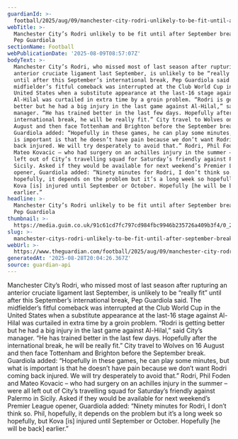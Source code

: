 ```yaml
---
guardianId: >-
  football/2025/aug/09/manchester-city-rodri-unlikely-to-be-fit-until-after-september-break-says-pep-guardiola
webTitle: >-
  Manchester City’s Rodri unlikely to be fit until after September break, says
  Pep Guardiola
sectionName: Football
webPublicationDate: '2025-08-09T08:57:07Z'
bodyText: >-
  Manchester City’s Rodri, who missed most of last season after rupturing an
  anterior cruciate ligament last September, is unlikely to be “really fit”
  until after this September’s international break, Pep Guardiola said. The
  midfielder’s fitful comeback was interrupted at the Club World Cup in the
  United States when a substitute appearance at the last-16 stage against
  Al-Hilal was curtailed in extra time by a groin problem. “Rodri is getting
  better but he had a big injury in the last game against Al-Hilal,” said City’s
  manager. “He has trained better in the last few days. Hopefully after the
  international break, he will be really fit.” City travel to Wolves on 16
  August and then face Tottenham and Brighton before the September break.
  Guardiola added: “Hopefully in these games, he can play some minutes, but what
  is important is that he doesn’t have pain because we don’t want Rodri coming
  back injured. We will try desperately to avoid that.” Rodri, Phil Foden and
  Mateo Kovacic – who had surgery on an achilles injury in the summer – were all
  left out of City’s travelling squad for Saturday’s friendly against Palermo in
  Sicily. Asked if they would be available for next weekend’s Premier League
  opener, Guardiola added: “Ninety minutes for Rodri, I don’t think so. Phil,
  hopefully, it depends on the problem but it’s a long week so hopefully, but
  Kova [is] injured until September or October. Hopefully [he will be back]
  earlier.”
headline: >-
  Manchester City’s Rodri unlikely to be fit until after September break, says
  Pep Guardiola
thumbnail: >-
  https://media.guim.co.uk/91c61cd7fc797cd984fbc9946b235726a409b3f4/0_202_2715_2171/500.jpg
slug: >-
  manchester-citys-rodri-unlikely-to-be-fit-until-after-september-break-says-pep-guardiola
webUrl: >-
  https://www.theguardian.com/football/2025/aug/09/manchester-city-rodri-unlikely-to-be-fit-until-after-september-break-says-pep-guardiola
generatedAt: '2025-08-28T20:04:26.367Z'
source: guardian-api
---
```

Manchester City’s Rodri, who missed most of last season after rupturing an anterior cruciate ligament last September, is unlikely to be “really fit” until after this September’s international break, Pep Guardiola said. The midfielder’s fitful comeback was interrupted at the Club World Cup in the United States when a substitute appearance at the last-16 stage against Al-Hilal was curtailed in extra time by a groin problem. “Rodri is getting better but he had a big injury in the last game against Al-Hilal,” said City’s manager. “He has trained better in the last few days. Hopefully after the international break, he will be really fit.” City travel to Wolves on 16 August and then face Tottenham and Brighton before the September break. Guardiola added: “Hopefully in these games, he can play some minutes, but what is important is that he doesn’t have pain because we don’t want Rodri coming back injured. We will try desperately to avoid that.” Rodri, Phil Foden and Mateo Kovacic – who had surgery on an achilles injury in the summer – were all left out of City’s travelling squad for Saturday’s friendly against Palermo in Sicily. Asked if they would be available for next weekend’s Premier League opener, Guardiola added: “Ninety minutes for Rodri, I don’t think so. Phil, hopefully, it depends on the problem but it’s a long week so hopefully, but Kova [is] injured until September or October. Hopefully [he will be back] earlier.”
